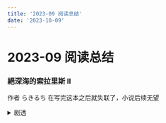 ```yaml
---
title: '2023-09 阅读总结'
date: '2023-10-09'
---
```


# 2023-09 阅读总结

### 絕深海的索拉里斯 II

作者 らきるち 在写完这本之后就失联了，小说后续无望

<details>
  <summary>剧透</summary>

  借助第一本的结尾，让人以为主角团全灭，实际上全员存活，敌人看到的影像是主角的能力
</details>
